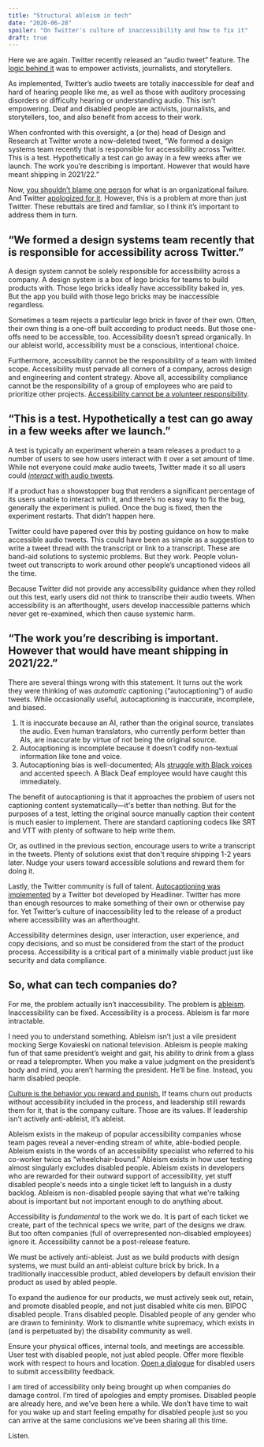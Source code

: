 ```yaml
---
title: "Structural ableism in tech"
date: "2020-06-28"
spoiler: "On Twitter's culture of inaccessibility and how to fix it"
draft: true
---
```




Here we are again. Twitter recently released an “audio tweet” feature. The [logic behind it](https://twitter.com/mayagpatterson/status/1273313298117623808) was to empower activists, journalists, and storytellers.

As implemented, Twitter’s audio tweets are totally inaccessible for deaf and hard of hearing people like me, as well as those with auditory processing disorders or difficulty hearing or understanding audio. This isn’t empowering. Deaf and disabled people are activists, journalists, and storytellers, too, and also benefit from access to their work.

When confronted with this oversight, a (or the) head of Design and Research at Twitter wrote a now-deleted tweet, “We formed a design systems team recently that is responsible for accessibility across Twitter. This is a test. Hypothetically a test can go away in a few weeks after we launch. The work you’re describing is important. However that would have meant shipping in 2021/22.”

Now, [you shouldn’t blame one person](https://twitter.com/davidnoob/status/1273892826980298758) for what is an organizational failure. And Twitter [apologized for it](https://twitter.com/TwitterSupport/status/1273794890543935488). However, this is a problem at more than just Twitter. These rebuttals are tired and familiar, so I think it’s important to address them in turn.

## “We formed a design systems team recently that is responsible for accessibility across Twitter.”

A design system cannot be solely responsible for accessibility across a company. A design system is a box of lego bricks for teams to build products with. Those lego bricks ideally have accessibility baked in, yes. But the app you build with those lego bricks may be inaccessible regardless.

Sometimes a team rejects a particular lego brick in favor of their own. Often, their own thing is a one-off built according to product needs. But those one-offs need to be accessible, too. Accessibility doesn’t spread organically. In our ableist world, accessibility must be a conscious, intentional choice.

Furthermore, accessibility cannot be the responsibility of a team with limited scope. Accessibility must pervade all corners of a company, across design and engineering and content strategy. Above all, accessibility compliance cannot be the responsibility of a group of employees who are paid to prioritize other projects. [Accessibility cannot be a volunteer responsibility](https://twitter.com/LittleKope/status/1273673343556653056).

## “This is a test. Hypothetically a test can go away in a few weeks after we launch.”

A test is typically an experiment wherein a team releases a product to a number of users to see how users interact with it over a set amount of time. While not everyone could _make_ audio tweets, Twitter made it so all users could [_interact_ with audio tweets](https://twitter.com/mattbc/status/1273375349586436097).

If a product has a showstopper bug that renders a significant percentage of its users unable to interact with it, and there’s no easy way to fix the bug, generally the experiment is pulled. Once the bug is fixed, then the experiment restarts. That didn’t happen here.

Twitter could have papered over this by posting guidance on how to make accessible audio tweets. This could have been as simple as a suggestion to write a tweet thread with the transcript or link to a transcript. These are band-aid solutions to systemic problems. But they work. People volun-tweet out transcripts to work around other people’s uncaptioned videos all the time.

Because Twitter did not provide any accessibility guidance when they rolled out this test, early users did not think to transcribe their audio tweets. When accessibility is an afterthought, users develop inaccessible patterns which never get re-examined, which then cause systemic harm.

## “The work you’re describing is important. However that would have meant shipping in 2021/22.”

There are several things wrong with this statement. It turns out the work they were thinking of was _automatic_ captioning (“autocaptioning”) of audio tweets. While occasionally useful, autocaptioning is inaccurate, incomplete, and biased.

1. It is inaccurate because an AI, rather than the original source, translates the audio. Even human translators, who currently perform better than AIs, are inaccurate by virtue of not being the original source.
2. Autocaptioning is incomplete because it doesn’t codify non-textual information like tone and voice.
3. Autocaptioning bias is well-documented; AIs [struggle with Black voices](https://www.nytimes.com/2020/03/23/technology/speech-recognition-bias-apple-amazon-google.html) and accented speech. A Black Deaf employee would have caught this immediately.

The benefit of autocaptioning is that it approaches the problem of users not captioning content systematically—it's better than nothing. But for the purposes of a test, letting the original source manually caption their content is much easier to implement. There are standard captioning codecs like SRT and VTT with plenty of software to help write them.

Or, as outlined in the previous section, encourage users to write a transcript in the tweets. Plenty of solutions exist that don't require shipping 1-2 years later. Nudge your users toward accessible solutions and reward them for doing it.

Lastly, the Twitter community is full of talent. [Autocaptioning was implemented](https://twitter.com/headlinerclip/status/1274106813479190528) by a Twitter bot developed by Headliner. Twitter has more than enough resources to make something of their own or otherwise pay for. Yet Twitter’s culture of inaccessibility led to the release of a product where accessibility was an afterthought.

Accessibility determines design, user interaction, user experience, and copy decisions, and so must be considered from the start of the product process. Accessibility is a critical part of a minimally viable product just like security and data compliance.

## So, what can tech companies do?

For me, the problem actually isn’t inaccessibility. The problem is [ableism](https://www.selfdefined.app/definitions/ableism/). Inaccessibility can be fixed. Accessibility is a process. Ableism is far more intractable.

I need you to understand something. Ableism isn’t just a vile president mocking Serge Kovaleski on national television. Ableism is people making fun of that same president’s weight and gait, his ability to drink from a glass or read a teleprompter. When you make a value judgment on the president’s body and mind, you aren’t harming the president. He’ll be fine. Instead, you harm disabled people.

[Culture is the behavior you reward and punish.](https://jocelyngoldfein.com/culture-is-the-behavior-you-reward-and-punish-7e8e75c6543e) If teams churn out products without accessibility included in the process, and leadership still rewards them for it, that is the company culture. Those are its values. If leadership isn't actively anti-ableist, it’s ableist.

Ableism exists in the makeup of popular accessibility companies whose team pages reveal a never-ending stream of white, able-bodied people. Ableism exists in the words of an accessibility specialist who referred to his co-worker twice as “wheelchair-bound.” Ableism exists in how user testing almost singularly excludes disabled people. Ableism exists in developers who are rewarded for their outward support of accessibility, yet stuff disabled people's needs into a single ticket left to languish in a dusty backlog. Ableism is non-disabled people saying that what we're talking about is important but not important enough to do anything about.

Accessibility is _fundamental_ to the work we do. It is part of each ticket we create, part of the technical specs we write, part of the designs we draw. But too often companies (full of overrepresented non-disabled employees) ignore it. Accessibility cannot be a post-release feature.

We must be actively anti-ableist. Just as we build products with design systems, we must build an anti-ableist culture brick by brick. In a traditionally inaccessible product, abled developers by default envision their product as used by abled people.

To expand the audience for our products, we must actively seek out, retain, and promote disabled people, and not just disabled white cis men. BIPOC disabled people. Trans disabled people. Disabled people of any gender who are drawn to femininity. Work to dismantle white supremacy, which exists in (and is perpetuated by) the disability community as well.

Ensure your physical offices, internal tools, and meetings are accessible. User test with disabled people, not just abled people. Offer more flexible work with respect to hours and location. [Open a dialogue](https://blog.tenon.io/sample-post) for disabled users to submit accessibility feedback.

I am tired of accessibility only being brought up when companies do damage control. I’m tired of apologies and empty promises. Disabled people are already here, and we’ve been here a while. We don’t have time to wait for you wake up and start feeling empathy for disabled people just so you can arrive at the same conclusions we’ve been sharing all this time.

Listen.
